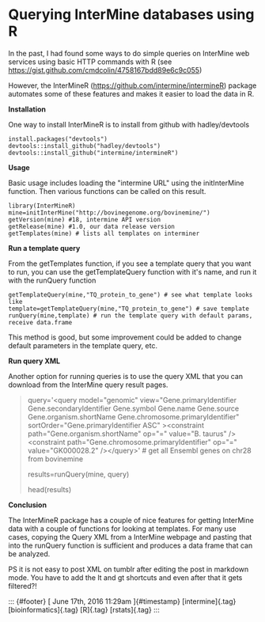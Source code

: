 Querying InterMine databases using R
====================================

In the past, I had found some ways to do simple queries on InterMine web
services using basic HTTP commands with R (see
<https://gist.github.com/cmdcolin/4758167bdd89e6c9c055>)

However, the InterMineR (<https://github.com/intermine/intermineR>)
package automates some of these features and makes it easier to load the
data in R.

**Installation**

One way to install InterMineR is to install from github with
hadley/devtools

    install.packages("devtools")
    devtools::install_github("hadley/devtools")
    devtools::install_github("intermine/intermineR")

**Usage**

Basic usage includes loading the "intermine URL" using the initInterMine
function. Then various functions can be called on this result.

    library(InterMineR)
    mine=initInterMine("http://bovinegenome.org/bovinemine/")
    getVersion(mine) #18, intermine API version
    getRelease(mine) #1.0, our data release version
    getTemplates(mine) # lists all templates on interminer

**Run a template query**

From the getTemplates function, if you see a template query that you
want to run, you can use the getTemplateQuery function with it's name,
and run it with the runQuery function

    getTemplateQuery(mine,"TQ_protein_to_gene") # see what template looks like
    template=getTemplateQuery(mine,"TQ_protein_to_gene") # save template
    runQuery(mine,template) # run the template query with default params, receive data.frame

This method is good, but some improvement could be added to change
default parameters in the template query, etc.

**Run query XML**

Another option for running queries is to use the query XML that you can
download from the InterMine query result pages. 

> query='\<query model="genomic" view="Gene.primaryIdentifier
> Gene.secondaryIdentifier Gene.symbol Gene.name Gene.source
> Gene.organism.shortName Gene.chromosome.primaryIdentifier"
> sortOrder="Gene.primaryIdentifier ASC" \>\<constraint
> path="Gene.organism.shortName" op="=" value="B. taurus"
> /\>\<constraint path="Gene.chromosome.primaryIdentifier" op="="
> value="GK000028.2" /\>\</query\>' \# get all Ensembl genes on chr28
> from bovinemine
>
> results=runQuery(mine, query)
>
> head(results)

**Conclusion**

The InterMineR package has a couple of nice features for getting
InterMine data with a couple of functions for looking at templates. For
many use cases, copying the Query XML from a InterMine webpage and
pasting that into the runQuery function is sufficient and produces a
data frame that can be analyzed.

PS it is not easy to post XML on tumblr after editing the post in
markdown mode. You have to add the lt and gt shortcuts and even after
that it gets filtered?!

::: {#footer}
[ June 17th, 2016 11:29am ]{#timestamp} [intermine]{.tag}
[bioinformatics]{.tag} [R]{.tag} [rstats]{.tag}
:::
